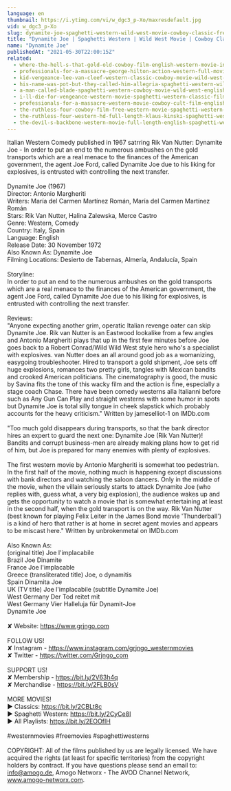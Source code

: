 ```yaml
---
language: en
thumbnail: https://i.ytimg.com/vi/w_dgc3_p-Xo/maxresdefault.jpg
vid: w_dgc3_p-Xo
slug: dynamite-joe-spaghetti-western-wild-west-movie-cowboy-classic-free-movie-english
title: "Dynamite Joe | Spaghetti Western | Wild West Movie | Cowboy Classic | Free Movie | English"
name: "Dynamite Joe"
publishedAt: "2021-05-30T22:00:15Z"
related:
  - where-the-hell-s-that-gold-old-cowboy-film-english-western-movie-in-full-length
  - professionals-for-a-massacre-george-hilton-action-western-full-movie-for-free-english
  - kid-vengeance-lee-van-cleef-western-classic-cowboy-movie-wild-west-american-westerns
  - his-name-was-pot-but-they-called-him-allegria-spaghetti-western-wild-west-film-full-movie
  - a-man-called-blade-spaghetti-western-cowboy-movie-wild-west-english
  - i-ll-die-for-vengeance-western-movie-spaghetti-western-classic-film-free-cowboy-movie
  - professionals-for-a-massacre-western-movie-cowboy-cult-film-english-free-full-movie
  - the-ruthless-four-cowboy-film-free-western-movie-spaghetti-western-english
  - the-ruthless-four-western-hd-full-length-klaus-kinski-spaghetti-western-full-movie
  - the-devil-s-backbone-western-movie-full-length-english-spaghetti-western-cowboyfilm-watchfree
---
```


Italian Western Comedy published in 1967 satrring Rik Van Nutter: Dynamite Joe - In order to put an end to the numerous ambushes on the gold transports which are a real menace to the finances of the American government, the agent Joe Ford, called Dynamite Joe due to his liking for explosives, is entrusted with controlling the next transfer.<br />
<br />
Dynamite Joe (1967)<br />
Director: Antonio Margheriti <br />
Writers: María del Carmen Martínez Román, María del Carmen Martínez Román<br />
Stars: Rik Van Nutter, Halina Zalewska, Merce Castro<br />
Genre: Western, Comedy <br />
Country: Italy, Spain<br />
Language: English<br />
Release Date: 30 November 1972  <br />
Also Known As: Dynamite Joe <br />
Filming Locations: Desierto de Tabernas, Almería, Andalucía, Spain<br />
<br />
Storyline:<br />
In order to put an end to the numerous ambushes on the gold transports which are a real menace to the finances of the American government, the agent Joe Ford, called Dynamite Joe due to his liking for explosives, is entrusted with controlling the next transfer.<br />
<br />
Reviews:<br />
"Anyone expecting another grim, operatic Italian revenge oater can skip Dynamite Joe. Rik van Nutter is an Eastwood lookalike from a few angles and Antonio Margheriti plays that up in the first few minutes before Joe goes back to a Robert Conrad/Wild Wild West style hero who's a specialist with explosives. van Nutter does an all around good job as a womanizing, easygoing troubleshooter. Hired to transport a gold shipment, Joe sets off huge explosions, romances two pretty girls, tangles with Mexican bandits and crooked American politicians. The cinematography is good, the music by Savina fits the tone of this wacky film and the action is fine, especially a stage coach Chase. There have been comedy westerns alla Italianni before such as Any Gun Can Play and straight westerns with some humor in spots but Dynamite Joe is total silly tongue in cheek slapstick which probably accounts for the heavy criticism." Written by jameselliot-1 on IMDb.com <br />
<br />
"Too much gold disappears during transports, so that the bank director hires an expert to guard the next one: Dynamite Joe (Rik Van Nutter)! Bandits and corrupt business-men are already making plans how to get rid of him, but Joe is prepared for many enemies with plenty of explosives.<br />
<br />
The first western movie by Antonio Margheriti is somewhat too pedestrian. In the first half of the movie, nothing much is happening except discussions with bank directors and watching the saloon dancers. Only in the middle of the movie, when the villain seriously starts to attack Dynamite Joe (who replies with, guess what, a very big explosion), the audience wakes up and gets the opportunity to watch a movie that is somewhat entertaining at least in the second half, when the gold transport is on the way. Rik Van Nutter (best known for playing Felix Leiter in the James Bond movie 'Thunderball') is a kind of hero that rather is at home in secret agent movies and appears to be miscast here." Written by unbrokenmetal on IMDb.com <br />
<br />
Also Known As:<br />
(original title) Joe l'implacabile<br />
Brazil Joe Dinamite<br />
France Joe l'implacable<br />
Greece (transliterated title) Joe, o dynamitis<br />
Spain Dinamita Joe<br />
UK (TV title) Joe l'implacabile (subtitle Dynamite Joe)<br />
West Germany Der Tod reitet mit<br />
West Germany Vier Halleluja für Dynamit-Joe<br />
Dynamite Joe<br />
<br />
✘ Website: https://www.grjngo.com<br />
<br />
FOLLOW US!<br />
✘ Instagram - https://www.instagram.com/grjngo_westernmovies<br />
✘ Twitter - https://twitter.com/Grjngo_com<br />
<br />
SUPPORT US!<br />
✘ Membership - https://bit.ly/2V63h4q<br />
✘ Merchandise - https://bit.ly/2FLB0sV<br />
<br />
MORE MOVIES! <br />
► Classics: https://bit.ly/2CBLt8c <br />
► Spaghetti Western: https://bit.ly/2CyCe8I <br />
► All Playlists: https://bit.ly/2EOOfIH <br />
<br />
#westernmovies #freemovies #spaghettiwesterns<br />
<br />
COPYRIGHT: All of the films published by us are legally licensed. We have acquired the rights (at least for specific territories) from the copyright holders by contract. If you have questions please send an email to: info@amogo.de, Amogo Networx - The AVOD Channel Network, www.amogo-networx.com.